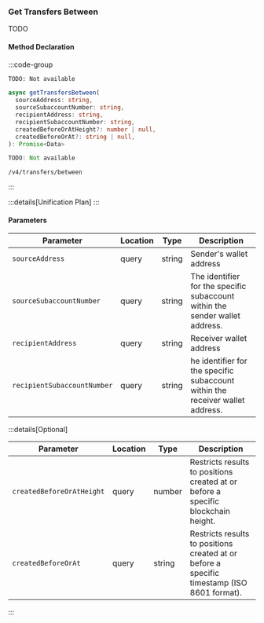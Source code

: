 ### Get Transfers Between

TODO

#### Method Declaration

:::code-group

```python [Python]
TODO: Not available
```

```typescript [TypeScript]
async getTransfersBetween(
  sourceAddress: string,
  sourceSubaccountNumber: string,
  recipientAddress: string,
  recipientSubaccountNumber: string,
  createdBeforeOrAtHeight?: number | null,
  createdBeforeOrAt?: string | null,
): Promise<Data>
```

```rust [Rust]
TODO: Not available
```

```url [API]
/v4/transfers/between
```

:::

:::details[Unification Plan]
:::

#### Parameters

| Parameter                   | Location  | Type    | Description                                                                   |
| --------------------------- | --------- | ------- | ----------------------------------------------------------------------------- |
| `sourceAddress`             | query     | string  | Sender's wallet address                                                       |
| `sourceSubaccountNumber`    | query     | string  | The identifier for the specific subaccount within the sender wallet address.  |
| `recipientAddress`          | query     | string  | Receiver wallet address                                                       |
| `recipientSubaccountNumber` | query     | string  | he identifier for the specific subaccount within the receiver wallet address. |


:::details[Optional]

| Parameter                       | Location | Type     | Description                                                                                 |
| ------------------------------- | -------- | -------- | ------------------------------------------------------------------------------------------- |
| `createdBeforeOrAtHeight`       | query    | number   | Restricts results to positions created at or before a specific blockchain height.           |
| `createdBeforeOrAt`             | query    | string   | Restricts results to positions created at or before a specific timestamp (ISO 8601 format). |

:::